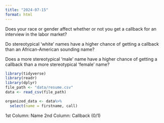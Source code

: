 ```yaml
---
title: "2024-07-15"
format: html
---
```


Does your race or gender affect whether or not you get a callback for an interview in the labor market?

Do stereotypical 'white' names have a higher chance of getting a callback than an African-American sounding name?

Does a more stereotypical 'male' name have a higher chance of getting a callback than a more stereotypical 'female' name?

```r
library(tidyverse)
library(readr)
library(dplyr)
file_path <- "data/resume.csv"
data <- read_csv(file_path)

organized_data <- data%>%
  select(name = firstname, call)
```

1st Column: Name
2nd Column: Callback (0/1)
